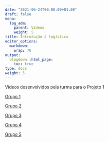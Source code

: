 ---
date: "2021-06-24T00:00:00+01:00"
draft: false
menu:
  log_adm:
    parent: Vídeos
    weight: 5
title: Introdução à logística
editor_options: 
  markdown: 
    wrap: 70
output: 
  blogdown::html_page:
    toc: true
type: docs
weight: 5
---

Vídeos desenvolvidos pela turma para o Projeto 1

[Grupo 1](https://www.youtube.com/watch?v=ytMPBgBm5E4&ab_channel=CristianoMesseder)

[Grupo 2](https://www.canva.com/design/DAE0cAc4MrI/c85Qlg9X2cJbZwy2J7oZxA/watch?utm_content=DAE0cAc4MrI&utm_campaign=designshare&utm_medium=link&utm_source=sharebutton)

[Grupo 3](https://www.youtube.com/watch?v=8dywv6VcYwU)

[Grupo 4](https://www.youtube.com/watch?v=RmMIHYMJML8)

[Grupo 5](https://youtu.be/RmMIHYMJML8)


